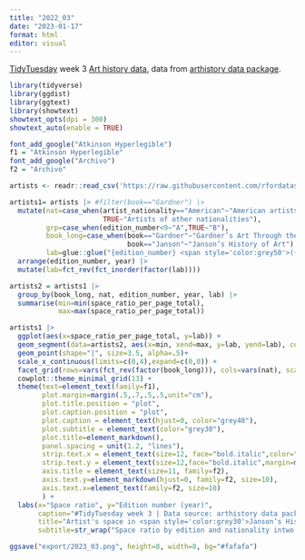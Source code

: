 ```yaml
---
title: "2022_03"
date: "2023-01-17"
format: html
editor: visual
---
```


[TidyTuesday](https://github.com/rfordatascience/tidytuesday) week 3 [Art history data](https://github.com/rfordatascience/tidytuesday/blob/master/data/2023/2023-01-17/readme.md), data from [arthistory data package](https://saralemus7.github.io/arthistory/).

```r
library(tidyverse)
library(ggdist)
library(ggtext)
library(showtext)
showtext_opts(dpi = 300)
showtext_auto(enable = TRUE)
```

```r
font_add_google("Atkinson Hyperlegible")
f1 = "Atkinson Hyperlegible"
font_add_google("Archivo")
f2 = "Archivo"
```

```r
artists <- readr::read_csv('https://raw.githubusercontent.com/rfordatascience/tidytuesday/master/data/2023/2023-01-17/artists.csv')
```

```r
artists1= artists |> #filter(book=="Gardner") |>
  mutate(nat=case_when(artist_nationality=="American"~"American artists",
                       TRUE~"Artists of other nationalities"),
         grp=case_when(edition_number<9~"A",TRUE~"B"),
         book_long=case_when(book=="Gardner"~"Gardner’s Art Through the Ages",
                             book=="Janson"~"Janson’s History of Art"),
         lab=glue::glue("{edition_number} <span style='color:grey50'>({year})</span>")) |>
  arrange(edition_number, year) |>
  mutate(lab=fct_rev(fct_inorder(factor(lab))))

artists2 = artists1 |>
  group_by(book_long, nat, edition_number, year, lab) |>
  summarise(min=min(space_ratio_per_page_total),
            max=max(space_ratio_per_page_total))
```

```r
artists1 |>
  ggplot(aes(x=space_ratio_per_page_total, y=lab)) +
  geom_segment(data=artists2, aes(x=min, xend=max, y=lab, yend=lab), color="grey90", size=5) +
  geom_point(shape="|", size=3.5, alpha=.5)+
  scale_x_continuous(limits=c(0,4),expand=c(0,0)) +
  facet_grid(rows=vars(fct_rev(factor(book_long))), cols=vars(nat), scales="free", space="free") +
  cowplot::theme_minimal_grid(13) +
  theme(text=element_text(family=f1),
        plot.margin=margin(.5,.7,.5,.5,unit="cm"),
        plot.title.position = "plot",
        plot.caption.position = "plot",
        plot.caption = element_text(hjust=0, color="grey40"),
        plot.subtitle = element_text(color="grey30"),
        plot.title=element_markdown(),
        panel.spacing = unit(1.2, "lines"),
        strip.text.x = element_text(size=12, face="bold.italic",color="grey30"),
        strip.text.y = element_text(size=12,face="bold.italic",margin=margin(l=10), color="grey30"),
        axis.title = element_text(size=11, family=f2),
        axis.text.y=element_markdown(hjust=0, family=f2, size=10),
        axis.text.x=element_text(family=f2, size=10)
        ) +
  labs(x="Space ratio", y="Edition number (year)",
       caption="#TidyTuesday week 3 | Data source: arthistory data package",
       title="Artist's space in <span style='color:grey30'>Janson’s History of Art</span> and <span style='color:grey30'>Gardner’s Art Through the Ages</span>",
       subtitle=str_wrap("Space ratio by edition and nationality intwo of the most popular art history textbooks used in the American education system. Space ratio is the area in centimeters squared of both the text and the figure of a particular artist in a given edition divided by the area in centimeters squared of a single page of the respective edition.",115))

ggsave("export/2023_03.png", height=8, width=8, bg="#fafafa")
```


